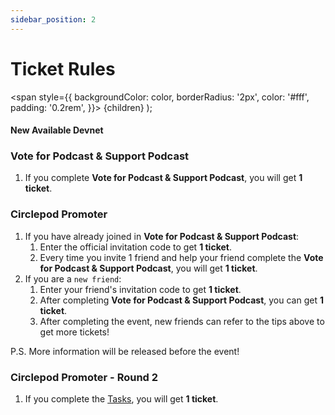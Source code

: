 ```yaml
---
sidebar_position: 2
---
```


# Ticket Rules

  <span
    style={{
      backgroundColor: color,
      borderRadius: '2px',
      color: '#fff',
      padding: '0.2rem',
    }}>
    {children}
  </span>
);

#### New Available <Highlight color="#25c2a0">Devnet</Highlight>

### Vote for Podcast & Support Podcast

1. If you complete **Vote for Podcast & Support Podcast**, you will get **1 ticket**.

### Circlepod Promoter

1. If you have already joined in **Vote for Podcast & Support Podcast**:
    1. Enter the official invitation code to get **1 ticket**.
    2. Every time you invite 1 friend and help your friend complete the **Vote for Podcast & Support Podcast**, you will get **1 ticket**.
2. If you are a `new friend`:
    1. Enter your friend's invitation code to get **1 ticket**.
    2. After completing **Vote for Podcast & Support Podcast**, you can get **1 ticket**.
    3. After completing the event, new friends can refer to the tips above to get more tickets!

P.S. More information will be released before the event!

### Circlepod Promoter - Round 2

1. If you complete the [Tasks](/docs/community-event/archived-event/circlepod-promoter-round-2/intro), you will get **1 ticket**.

